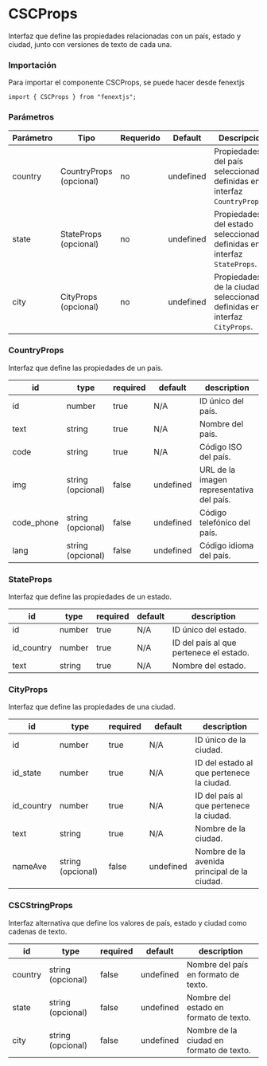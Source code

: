 # CSCProps

Interfaz que define las propiedades relacionadas con un país, estado y ciudad, junto con versiones de texto de cada una.

### Importación

Para importar el componente CSCProps, se puede hacer desde fenextjs

```tsx copy
import { CSCProps } from "fenextjs";
```

### Parámetros

| Parámetro | Tipo                    | Requerido | Default   | Descripcion                                                                  |
| --------- | ----------------------- | --------- | --------- | ---------------------------------------------------------------------------- |
| country   | CountryProps (opcional) | no        | undefined | Propiedades del país seleccionadas, definidas en la interfaz `CountryProps`. |
| state     | StateProps (opcional)   | no        | undefined | Propiedades del estado seleccionado, definidas en la interfaz `StateProps`.  |
| city      | CityProps (opcional)    | no        | undefined | Propiedades de la ciudad seleccionada, definidas en la interfaz `CityProps`. |

### CountryProps

Interfaz que define las propiedades de un país.

| id         | type              | required | default   | description                               |
| ---------- | ----------------- | -------- | --------- | ----------------------------------------- |
| id         | number            | true     | N/A       | ID único del país.                        |
| text       | string            | true     | N/A       | Nombre del país.                          |
| code       | string            | true     | N/A       | Código ISO del país.                      |
| img        | string (opcional) | false    | undefined | URL de la imagen representativa del país. |
| code_phone | string (opcional) | false    | undefined | Código telefónico del país.               |
| lang       | string (opcional) | false    | undefined | Código idioma del país.                   |

### StateProps

Interfaz que define las propiedades de un estado.

| id         | type   | required | default | description                             |
| ---------- | ------ | -------- | ------- | --------------------------------------- |
| id         | number | true     | N/A     | ID único del estado.                    |
| id_country | number | true     | N/A     | ID del país al que pertenece el estado. |
| text       | string | true     | N/A     | Nombre del estado.                      |

### CityProps

Interfaz que define las propiedades de una ciudad.

| id         | type              | required | default   | description                                  |
| ---------- | ----------------- | -------- | --------- | -------------------------------------------- |
| id         | number            | true     | N/A       | ID único de la ciudad.                       |
| id_state   | number            | true     | N/A       | ID del estado al que pertenece la ciudad.    |
| id_country | number            | true     | N/A       | ID del país al que pertenece la ciudad.      |
| text       | string            | true     | N/A       | Nombre de la ciudad.                         |
| nameAve    | string (opcional) | false    | undefined | Nombre de la avenida principal de la ciudad. |

### CSCStringProps

Interfaz alternativa que define los valores de país, estado y ciudad como cadenas de texto.

| id      | type              | required | default   | description                              |
| ------- | ----------------- | -------- | --------- | ---------------------------------------- |
| country | string (opcional) | false    | undefined | Nombre del país en formato de texto.     |
| state   | string (opcional) | false    | undefined | Nombre del estado en formato de texto.   |
| city    | string (opcional) | false    | undefined | Nombre de la ciudad en formato de texto. |
